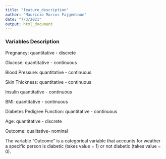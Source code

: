 ```yaml
---
title: "feature_description"
author: "Mauricio Marcos Fajgenbaun"
date: "7/3/2021"
output: html_document
---
```


###  Variables Description

Pregnancy: quantitative - discrete

Glucose: quantitative - continuous

Blood Pressure: quantitative - continuous

Skin Thickness: quantitative - continuous

Insulin quantitative - continuous

BMI: quantitative - continuous

Diabetes Pedigree Function: quantitative - continuous

Age: quantitative - discrete

Outcome: qualitative- nominal

The variable “Outcome” is a categorical variable that accounts for weather a specific person is diabetic (takes value = 1) or not diabetic (takes value = 0). 
